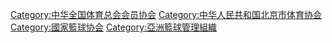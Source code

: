 [[Category:中华全国体育总会会员协会|Category:中华全国体育总会会员协会]]
[[Category:中华人民共和国北京市体育协会|Category:中华人民共和国北京市体育协会]]
[[Category:國家籃球协会|Category:國家籃球协会]]
[[Category:亞洲籃球管理組織|Category:亞洲籃球管理組織]]